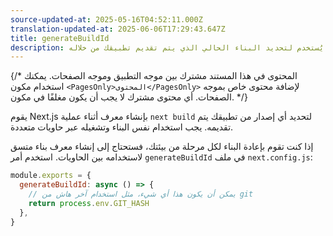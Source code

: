 ```yaml
---
source-updated-at: 2025-05-16T04:52:11.000Z
translation-updated-at: 2025-06-06T17:29:43.647Z
title: generateBuildId
description: تكوين معرف البناء الذي يُستخدم لتحديد البناء الحالي الذي يتم تقديم تطبيقك من خلاله.
---
```


{/* المحتوى في هذا المستند مشترك بين موجه التطبيق وموجه الصفحات. يمكنك استخدام مكون `<PagesOnly>المحتوى</PagesOnly>` لإضافة محتوى خاص بموجه الصفحات. أي محتوى مشترك لا يجب أن يكون مغلفًا في مكون. */}

يقوم Next.js بإنشاء معرف أثناء عملية `next build` لتحديد أي إصدار من تطبيقك يتم تقديمه. يجب استخدام نفس البناء وتشغيله عبر حاويات متعددة.

إذا كنت تقوم بإعادة البناء لكل مرحلة من بيئتك، فستحتاج إلى إنشاء معرف بناء متسق لاستخدامه بين الحاويات. استخدم أمر `generateBuildId` في ملف `next.config.js`:

```jsx filename="next.config.js"
module.exports = {
  generateBuildId: async () => {
    // يمكن أن يكون هذا أي شيء، مثل استخدام آخر هاش من git
    return process.env.GIT_HASH
  },
}
```